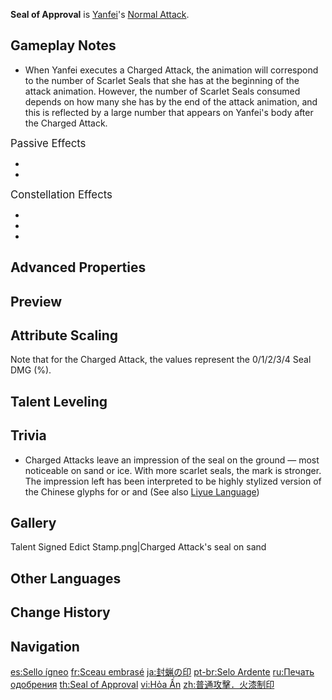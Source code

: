 {{Talent Infobox
|image         = Talent Seal of Approval.png
|character     = Yanfei
|type          = Normal Attack
|info          = '''Normal Attack'''<br>Shoots fireballs that deal up to three counts of {{Color|Pyro DMG}}.<br>When Yanfei's Normal Attacks hit enemies, they will grant her a single Scarlet Seal. Yanfei may possess a maximum of 3 Scarlet Seals, and each time this effect is triggered, the duration of currently possessed Scarlet Seals will refresh.<br>Each Scarlet Seal will decrease Yanfei's Stamina consumption and will disappear when she leaves the field.<br><br>'''Charged Attack'''<br>Consumes Stamina and all Scarlet Seals before dealing {{Color|[[AoE]] Pyro DMG}} to the opponents after a short casting time.<br>This Charged Attack's AoE and DMG will increase according to the amount of Scarlet Seals consumed.<br><br>'''Plunging Attack'''<br>Gathering the power of Pyro, Yanfei plunges towards the ground from mid-air, damaging all opponents in her path. Deals {{Color|AoE Pyro DMG}} upon impact with the ground.
|utility1      = Stamina
|utility2      = Charged Attack
|utility3      = AoE Increase
|utility4      = Effect Triggered by Normal Attack Hit
|hit1          = 58.3–110.8%
|hit2          = 52.1–99.0%
|hit3          = 76.0–144.4%
|attr4         = Charged Attack 0 Seal DMG
|value4        = 98–168%
|attr5         = Charged Attack 1 Seal DMG
|value5        = 116–197%
|attr6         = Charged Attack 2 Seal DMG
|value6        = 133–227%
|attr7         = Charged Attack 3 Seal DMG
|value7        = 150–256%
|attr8         = Charged Attack 4 Seal DMG
|value8        = 168–286%
|attr9         = Charged Attack Stamina Cost
|value9        = 50
|attr10        = Scarlet Seal Stamina Consump&shy;tion Decrease
|value10       = 15% Per Seal
|attr11        = Scarlet Seal Duration
|value11       = 10s
|attr12        = Plunge DMG
|value12       = 56.8–120.3%
|attr13        = Low Plunge DMG
|value13       = 114–240%
|attr14        = High Plunge DMG
|value14       = 142–300%
|scale_att1    = ATK
}}
'''Seal of Approval''' is [[Yanfei]]'s [[Normal Attack]].

==Gameplay Notes==
* When Yanfei executes a Charged Attack, the animation will correspond to the number of Scarlet Seals that she has at the beginning of the attack animation. However, the number of Scarlet Seals consumed depends on how many she has by the end of the attack animation, and this is reflected by a large number that appears on Yanfei's body after the Charged Attack.

;<big>Passive Effects</big>
* {{Talent Note|character=Yanfei|talent=Seal of Approval|ascension|1|Proviso}}
* {{Talent Note|character=Yanfei|talent=Seal of Approval|ascension|2|Blazing Eye}}

;<big>Constellation Effects</big>
* {{Talent Note|constellation|1|The Law Knows No Kindness}}
* {{Talent Note|constellation|2|Right of Final Interpretation}}
* {{Talent Note|constellation|6|Extra Clause}}

==Advanced Properties==
{{Advanced Properties
|title   = Normal Attack 1
|gu      = 1U
|icdtag  = Normal Attack
|icdtype = 2.5s/3 Hits
|poise   = 10.94
|impulse = 1

|title2   = Normal Attack 2
|gu2      = 1U
|icdtag2  = Normal Attack
|icdtype2 = 2.5s/3 Hits
|poise2   = 9.77
|impulse2 = 1

|title3   = Normal Attack 3
|gu3      = 1U
|icdtag3  = Normal Attack
|icdtype3 = 2.5s/3 Hits
|poise3   = 14.25
|impulse3 = 1

|title4   = Charged Attack (0–1 Scarlet Seals)
|gu4      = 1U
|icdtag4  = none
|poise4   = 80
|impulse4 = 3
|blunt4   = 1

|title5   = Charged Attack (2 Scarlet Seals)
|gu5      = 1U
|icdtag5  = none
|poise5   = 80
|impulse5 = 4
|blunt5   = 1

|title6   = Charged Attack (3–4 Scarlet Seals)
|gu6      = 1U
|icdtag6  = none
|poise6   = 80
|impulse6 = 5
|blunt6   = 1

|title7   = Plunging Attack Collision
|gu7      = 0U
|icdtag7  = none
|poise7   = 5
|impulse7 = 2

|title8   = Low Plunge
|gu8      = 1U
|icdtag8  = none
|poise8   = 50
|impulse8 = 3

|title9   = High Plunge
|gu9      = 1U
|icdtag9  = none
|poise9   = 100
|impulse9 = 4
}}

==Preview==
{{Preview
|file1    = Seal of Approval Normal Preview
|caption1 = Normal Attack

|file2    = Seal of Approval Charged Preview
|caption2 = Charged Attack

|file3    = Seal of Approval Plunging Preview
|caption3 = Plunging Attack
}}
{{Clr}}

==Attribute Scaling==
Note that for the Charged Attack, the values represent the 0/1/2/3/4 Seal DMG (%).
{{Talent Scaling
|talentType=Normal Attack
|levels=11
|order=hit1,hit2,hit3,charged_title,charged,stamina,scarletsealstaminaconsumptiondecrease,scarletsealduration,plunge_title,plunge,plungelow,plungehigh
|titles=1-Hit DMG (%),2-Hit DMG (%),3-Hit DMG (%),Charged Attack,Charged Attack DMG (0–4 Seals) (%),Charged Attack Stamina Cost,Scarlet Seal Stamina Consumption Decrease,Scarlet Seal Duration,Plunging Attack,Plunge DMG (%),Low Plunge DMG (%),High Plunge DMG (%)
|hit1_1=58.34
|hit1_2=62.72
|hit1_3=67.09
|hit1_4=72.93
|hit1_5=77.3
|hit1_6=81.68
|hit1_7=87.51
|hit1_8=93.35
|hit1_9=99.18
|hit1_10=105.01
|hit1_11=110.85
|hit2_1=52.13
|hit2_2=56.04
|hit2_3=59.94
|hit2_4=65.16
|hit2_5=69.07
|hit2_6=72.98
|hit2_7=78.19
|hit2_8=83.4
|hit2_9=88.61
|hit2_10=93.83
|hit2_11=99.04
|hit3_1=76.01
|hit3_2=81.71
|hit3_3=87.41
|hit3_4=95.02
|hit3_5=100.72
|hit3_6=106.42
|hit3_7=114.02
|hit3_8=121.62
|hit3_9=129.22
|hit3_10=136.82
|hit3_11=144.42
|charged_1=98.23<br>/<br>115.56<br>/<br>132.9<br>/<br>150.23<br>/<br>167.57
|charged_2=104.11<br>/<br>122.48<br>/<br>140.86<br>/<br>159.23<br>/<br>177.6
|charged_3=109.99<br>/<br>129.4<br>/<br>148.81<br>/<br>168.23<br>/<br>187.64
|charged_4=117.64<br>/<br>138.4<br>/<br>159.16<br>/<br>179.92<br>/<br>200.68
|charged_5=123.52<br>/<br>145.32<br>/<br>167.12<br>/<br>188.92<br>/<br>210.71
|charged_6=129.4<br>/<br>152.24<br>/<br>175.08<br>/<br>197.91<br>/<br>220.75
|charged_7=137.05<br>/<br>161.24<br>/<br>185.42<br>/<br>209.61<br>/<br>233.79
|charged_8=144.7<br>/<br>170.23<br>/<br>195.77<br>/<br>221.3<br>/<br>246.84
|charged_9=152.34<br>/<br>179.23<br>/<br>206.11<br>/<br>233<br>/<br>259.88
|charged_10=159.99<br>/<br>188.22<br>/<br>216.46<br>/<br>244.69<br>/<br>272.92
|charged_11=167.64<br>/<br>197.22<br>/<br>226.8<br>/<br>256.39<br>/<br>285.97
|stamina=50
|scarletsealstaminaconsumptiondecrease=15% Per Seal
|scarletsealduration=10s
|plunge_1=56.83
|plunge_2=61.45
|plunge_3=66.08
|plunge_4=72.69
|plunge_5=77.31
|plunge_6=82.6
|plunge_7=89.87
|plunge_8=97.14
|plunge_9=104.41
|plunge_10=112.34
|plunge_11=120.27
|plungelow_1=113.63
|plungelow_2=122.88
|plungelow_3=132.13
|plungelow_4=145.35
|plungelow_5=154.59
|plungelow_6=165.17
|plungelow_7=179.7
|plungelow_8=194.23
|plungelow_9=208.77
|plungelow_10=224.62
|plungelow_11=240.48
|plungehigh_1=141.93
|plungehigh_2=153.49
|plungehigh_3=165.04
|plungehigh_4=181.54
|plungehigh_5=193.1
|plungehigh_6=206.3
|plungehigh_7=224.45
|plungehigh_8=242.61
|plungehigh_9=260.76
|plungehigh_10=280.57
|plungehigh_11=300.37
}}

==Talent Leveling==
{{Talent Upgrade|Yanfei}}

==Trivia==
*Charged Attacks leave an impression of the seal on the ground &mdash; most noticeable on sand or ice. With more scarlet seals, the mark is stronger. The impression left has been interpreted to be highly stylized version of the Chinese glyphs for {{zh|福|tl=blessing,}} {{zh|椂}} or {{zh|祿|tl=prosperity,}} {{zh|商|tl=business,}} and {{zh|印|tl=seal" or "stamp.}} (See also [[Liyue Language]])

==Gallery==
<gallery>
Talent Signed Edict Stamp.png|Charged Attack's seal on sand
</gallery>

==Other Languages==
{{Other Languages
|en      = Seal of Approval
|zhs     = 火漆制印
|zhs_rm  = Huǒqī Zhì Yìn
|zht     = 火漆製印
|zht_rm  = Huǒqī Zhì Yìn
|zh_tl   = Sealing Wax Stamp
|ja      = 封蝋の印
|ja_rm   = Fuurou no Shirushi
|ja_tl   = Sealing Wax Stamp
|ko      = {{tt|봉랍|封蠟}} {{tt|인장|印章}}
|ko_rm   = Bongrap Injang
|ko_tl   = Sealing Seal
|es      = Sello ígneo
|es_tl   = Fiery Seal
|fr      = Sceau embrasé
|fr_tl   = Burning Seal
|ru      = Печать одобрения
|ru_tl   = Seal of Approval
|th      = Seal of Approval
|vi      = {{tt|Hỏa Ấn|火印}}
|vi_tl   = 
|de      = Flammendes Siegel
|de_tl   = Flaming Seal
|id      = Seal of Approval
|pt      = Selo Ardente
|pt_tl   = Ardent Seal
|tr      = Tasdik Mührü
|tr_tl   = Seal of Approval
|it      = Sigillo d'approvazione
|it_tl   = Seal of Approval
}}

==Change History==
{{Change History|1.5}}

==Navigation==
{{Talent Navbox|Yanfei}}

[[es:Sello ígneo]]
[[fr:Sceau embrasé]]
[[ja:封蝋の印]]
[[pt-br:Selo Ardente]]
[[ru:Печать одобрения]]
[[th:Seal of Approval]]
[[vi:Hỏa Ấn]]
[[zh:普通攻擊．火漆制印]]